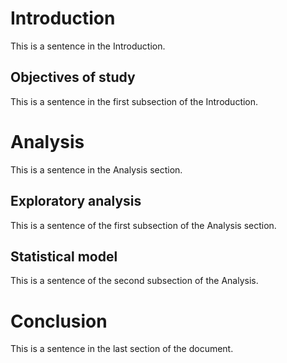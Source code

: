 # Introduction

This is a sentence in the Introduction. 

## Objectives of study

This is a sentence in the first subsection
of the Introduction.

# Analysis

This is a sentence in the Analysis section.

## Exploratory analysis

This is a sentence of the first subsection
of the Analysis section.

## Statistical model

This is a sentence of the second subsection
of the Analysis.

# Conclusion

This is a sentence in the last section 
of the document.
